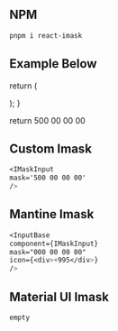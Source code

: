 ## NPM
```css filename="install"  copy
pnpm i react-imask
```

## Example Below

  return (
    <div className="">
      <IMaskInput mask="500 00 00 00" className={styles.imask}/>
    </div>
  );
}

  return <ImaskCustomInput />
          500 00 00 00 

## Custom Imask
```css filename="Custom Use Example Imask"  copy
<IMaskInput
mask='500 00 00 00'
/>
```
## Mantine Imask
```css filename="Mantine Use Case"  copy
<InputBase
component={IMaskInput}
mask="000 00 00 00"
icon={<div>+995</div>}
/>
```

## Material UI Imask
```css filename="Material Ui Use Case"  copy
empty
```